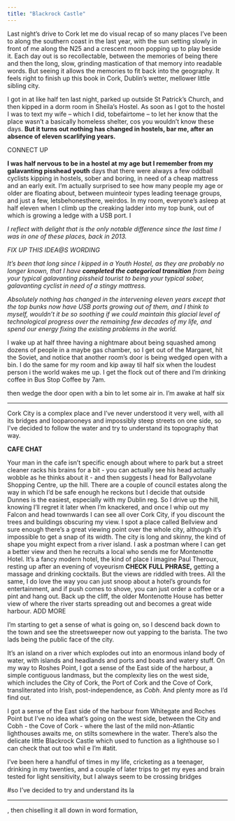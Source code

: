 ```yaml
---
title: "Blackrock Castle"
---
```


Last night's drive to Cork let me do visual recap of so many places I've been to along the southern coast in the last year, with the sun setting slowly in front of me along the N25 and a crescent moon popping up to play beside it. Each day out is so recollectable, between the memories of being there and then the long, slow, grinding mastication of that memory into readable words. But seeing it allows the memories to fit back into the geography. It feels right to finish up this book in Cork, Dublin's wetter, mellower little sibling city.

I got in at like half ten last night, parked up outside St Patrick's Church, and then kipped in a dorm room in Sheila's Hostel. As soon as I got to the hostel I was to text my wife – which I did, tobefairtome – to let her know that the place wasn't a basically homeless shelter, cos you wouldn't know these days. **But it turns out nothing has changed in hostels, bar me, after an absence of eleven scarlifying years.**

CONNECT UP

**I was half nervous to be in a hostel at my age but I remember from my galavanting pisshead youth** days that there were always a few oddball cyclists kipping in hostels, sober and boring, in need of a cheap mattress and an early exit. I'm actually surprised to see how many people my age or older are floating about, between muinteoir types leading teenage groups, and just a few, letsbehonesthere, weirdos. In my room, everyone's asleep at half eleven when I climb up the creaking ladder into my top bunk, out of which is growing a ledge with a USB port. I

*I reflect with delight that is the only notable difference since the last time I was in one of these places, back in 2013.*

*FIX UP THIS IDEA\@S WORDING*

*It's been that long since I kipped in a Youth Hostel, as they are probably no longer known, that I have **completed the categorical transition** from being your typical galavanting pissheid tourist to being your typical sober, galavanting cyclist in need of a stingy mattress.*

*Absolutely nothing has changed in the intervening eleven years except that the top bunks now have USB ports growing out of them, and I think to myself, wouldn't it be so soothing if we could maintain this glacial level of technological progress over the remaining few decades of my life, and spend our energy fixing the existing problems in the world.*

I wake up at half three having a nightmare about being squashed among dozens of people in a maybe gas chamber, so I get out of the Margaret, hit the Soviet, and notice that another room's door is being wedged open with a bin. I do the same for my room and kip away til half six when the loudest person i the world wakes me up. I get the flock out of there and I'm drinking coffee in Bus Stop Coffee by 7am.

then wedge the door open with a bin to let some air in. I'm awake at half six

------------------------------------------------------------------------

Cork City is a complex place and I've never understood it very well, with all its bridges and looparooneys and impossibly steep streets on one side, so I've decided to follow the water and try to understand its topography that way.

**CAFE CHAT**

Your man in the cafe isn't specific enough about where to park but a street cleaner racks his brains for a bit - you can actually see his head actually wobble as he thinks about it - and then suggests I head for Ballyvolane Shopping Centre, up the hill. There are a couple of council estates along the way in which I'd be safe enough he reckons but I decide that outside Dunnes is the easiest, especially with my Dublin reg. So I drive up the hill, knowing I'll regret it later when I'm knackered, and once I whip out my Falcon and head townwards I can see all over Cork City, if you discount the trees and buildings obscuring my view. I spot a place called Bellview and sure enough there's a great viewing point over the whole city, although it's impossible to get a snap of its width. The city is long and skinny, the kind of shape you might expect from a river island. I ask a postman where I can get a better view and then he recruits a local who sends me for Montenotte Hotel. It's a fancy modern hotel, the kind of place I imagine Paul Theroux, resting up after an evening of voyeurism **CHECK FULL PHRASE,** getting a massage and drinking cocktails. But the views are riddled with trees. All the same, I do love the way you can just snoop about a hotel's grounds for entertainment, and if push comes to shove, you can just order a coffee or a pint and hang out. Back up the cliff, the older Montenotte House has better view of where the river starts spreading out and becomes a great wide harbour. ADD MORE

I'm starting to get a sense of what is going on, so I descend back down to the town and see the streetsweeper now out yapping to the barista. The two lads being the public face of the city.

It's an island on a river which explodes out into an enormous inland body of water, with islands and headlands and ports and boats and watery stuff. On my way to Roshes Point, I got a sense of the East side of the harbour, a simple contiguous landmass, but the complexity lies on the west side, which includes the City of Cork, the Port of Cork and the Cove of Cork, transliterated into Irish, post-independence, as *Cobh*. And plenty more as I'd find out.

I got a sense of the East side of the harbour from Whitegate and Roches Point but I've no idea what's going on the west side, between the City and Cobh - the Cove of Cork - where the last of the mild non-Atlantic lighthouses awaits me, on stilts somewhere in the water. There's also the delicate little Blackrock Castle which used to function as a lighthouse so I can check that out too whil e I'm #atit.

I've been here a handful of times in my life, cricketing as a teenager, drinking in my twenties, and a couple of later trips to get my eyes and brain tested for light sensitivity, but I always seem to be crossing bridges

#so I've decided to try and understand its la

------------------------------------------------------------------------

, then chiselling it all down in word formation,
